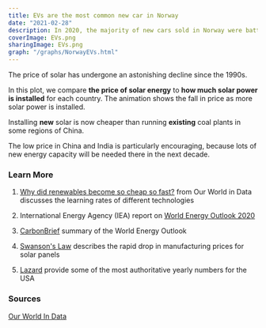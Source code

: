 ```yaml
---
title: EVs are the most common new car in Norway
date: "2021-02-28"
description: In 2020, the majority of new cars sold in Norway were battery-powered EVs.
coverImage: EVs.png
sharingImage: EVs.png
graph: "/graphs/NorwayEVs.html"
---
```



The price of solar has undergone an astonishing decline since the 1990s.

In this plot, we compare **the price of solar energy** to **how much solar power is installed** for each country.
The animation shows the fall in price as more solar power is installed.

Installing **new** solar is now cheaper than running **existing** coal
plants in some regions of China.

The low price in China and India is particularly encouraging, because lots
of new energy capacity will be needed there in the next decade.

### Learn More

<Box >

1. [Why did renewables become so cheap so fast?](https://ourworldindata.org/cheap-renewables-growth) from Our World in Data discusses the learning rates of different technologies

2. International Energy Agency (IEA) report on [World Energy Outlook 2020](https://webstore.iea.org/world-energy-outlook-2020)

3. [CarbonBrief](https://www.carbonbrief.org/solar-is-now-cheapest-electricity-in-history-confirms-iea) summary of the World Energy Outlook

4. [Swanson's Law](https://en.wikipedia.org/wiki/Swanson%27s_law) describes the rapid drop in manufacturing prices for solar panels

5. [Lazard](https://www.lazard.com/perspective/levelized-cost-of-energy-and-levelized-cost-of-storage-2020/) provide
   some of the most authoritative yearly numbers for the USA

</Box>

### Sources

[Our World In Data](https://ourworldindata.org/)
